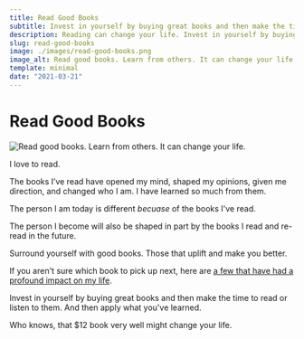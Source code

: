 ```yaml
---
title: Read Good Books
subtitle: Invest in yourself by buying great books and then make the time to read or listen to them.
description: Reading can change your life. Invest in yourself by buying great books and then make the time to read or listen to them.
slug: read-good-books
image: ./images/read-good-books.png
image_alt: Read good books. Learn from others. It can change your life.
template: minimal
date: "2021-03-21"
---
```


# Read Good Books

![Read good books. Learn from others. It can change your life.](./images/read-good-books.png)

I love to read.

The books I’ve read have opened my mind, shaped my opinions, given me direction, and changed who I am. I have learned so much from them.

The person I am today is different _becuase_ of the books I've read.

The person I become will also be shaped in part by the books I read and re-read in the future.

Surround yourself with good books. Those that uplift and make you better.

If you aren't sure which book to pick up next, here are [a few that have had a profound impact on my life](/about/).

Invest in yourself by buying great books and then make the time to read or listen to them. And then apply what you've learned.

<!-- prettier-ignore -->
Who knows, that $12 book very well might change your life.
